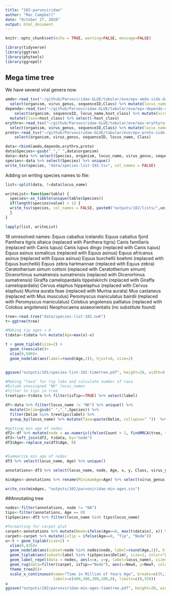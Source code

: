 ```yaml
---
title: "102-parvoviridae"
author: "Mac Campbell"
date: "October 27, 2020"
output: html_document
---
```


```r
knitr::opts_chunk$set(echo = TRUE, warning=FALSE, message=FALSE)
```

```r
library(tidyverse)
library(ggtree)
library(phytools)
library(ggrepel)
```

## Mega time tree
We have several viral genera now.    

```r
amdo<-read_tsv("~/github/Parvoviridae-GLUE/tabular/eve/epv-amdo-side-data.tsv") %>% 
  select(organism, virus_genus, sequenceID,Class) %>% mutate(locus_name=paste0("amdo-",sequenceID))
dependo<-read_tsv("~/github/Parvoviridae-GLUE/tabular/eve/epv-dependo-side-data.tsv") %>%
    select(organism, sequenceID, locus_name,host_class) %>% mutate(virus_genus="Dependoparvovirus") %>%
  mutate(Class=host_class) %>% select(-host_class)
erythro<-read_tsv("~/github/Parvoviridae-GLUE/tabular/eve/epv-erythyro-side-data.tsv") %>% 
  select(organism, virus_genus, sequenceID,Class) %>% mutate(locus_name=paste0("amdo-",sequenceID))
proto<-read_tsv("~/github/Parvoviridae-GLUE/tabular/eve/epv-proto-side-data.tsv")  %>%
    select(organism, virus_genus, sequenceID, locus_name, Class) 

data<-rbind(amdo,dependo,erythro,proto)
data$Species<-gsub("_"," ",data$organism)
data<-data %>% select(Species, organism, locus_name, virus_genus, sequenceID, Class)
species<-data %>% select(Species) %>% unique()
write_tsv(species, "data/species-list-102.tsv", col_names = FALSE)

```

Adding on writing species names to file:
```r
list<-split(data, f=data$locus_name)
```

```r
writeList<-function(table) {
  species<-as_tibble(unique(table$Species))
  if(length(species$value) > 1) {
  write_tsv(species, col_names = FALSE, paste0("outputs/102/lists/",unique(table$locus_name),".tsv"))
  }
}
```

```r
lapply(list, writeList)
```


18 unresolved names: 
Equus caballus icelandic
Equus caballus fjord
Panthera tigris altaica (replaced with Panthera tigris)
Canis familiaris (replaced with Canis lupus)
Canis lupus dingo (replaced with Canis lupus)
Equus asinus somalicus (replaced with Equus asinus)
Equus africanus asinus (replaced with Equus asinus)
Equus burchellii boehmi (replaced with Equus burchellii)
Equus zebra hartmannae (replaced with Equus zebra)
Ceratotherium simum cottoni (replaced with Ceratotherium simum)
Dicerorhinus sumatrensis sumatrensis (replaced with Dicerorhinus sumatrensis)
Giraffa camelopardalis tippelskirchi (replaced with Giraffa camelopardalis)
Cervus elaphus hippelaphus (replaced with Cervus elaphus)
Murina aurata feae (replaced with Murina aurata)
Mus castaneus (replaced with Mus musculus)
Peromyscus maniculatus bairdii (replaced with Peromyscus maniculatus)
Colobus angolensis palliatus (replaced with Colobus angolensis)
Neophocaena asiaeorientalis (no substitute found)

```r
tree<-read.tree("data/species-list-102.nwk")
t<-ggtree(tree)

#Making tip ages = 0 
t$data<-t$data %>% mutate(Age=max(x)-x)

t + geom_tiplab(size=2) +
  geom_treescale()+
  xlim(0,500)+
  geom_nodelab(aes(label=round(Age,2)), hjust=0, size=2)


ggsave("outputs/101/species-list-102-timetree.pdf", height=20, width=8.5)

```


```r
#Making "Taxa" for tip labs and calculate number of taxa
#Exlude unassigned "NK" locus_names
#filter to tips in tree
treetips<-t$data %>% filter(isTip==TRUE) %>% select(label)

df<-data %>% filter(locus_name != "NK") %>% unique() %>%
  mutate(Delim=gsub(" ","_",Species)) %>%
  filter(Delim %in% treetips$label) %>%
  group_by(locus_name) %>% mutate(Taxa=paste(Delim, collapse=" "))  %>% mutate(Count=n())

#getting min age of nodes
df2<-df %>% mutate(node = as.numeric(ifelse(Count > 1, findMRCA(tree, tips=strsplit(Taxa, " ")[[1]]), NA)))
df3<-left_join(df2, t$data, by="node")
df3$Age<-replace_na(df3$Age, 0)


#Summarize min age of nodes
df3 %>% select(locus_name, Age) %>% unique()

annotations<-df3 %>% select(locus_name, node, Age, x, y, Class, virus_genus) %>% unique()

minAges<-annotations %>% rename(MinimumAge=Age) %>% select(virus_genus, locus_name, MinimumAge, Class)

write_csv(minAges, "outputs/102/parvoviridae-min-ages.csv")
```

##Annotating tree
```r

nodes<-filter(annotations, node != "NA")
tips<-filter(annotations, Age == 0)
tipSpecies<-df3 %>% filter(locus_name %in% tips$locus_name)

#formatting for carpet plot
carpet<-annotations %>% mutate(NewX=ifelse(Age==0, max(t$data$x), x)) %>% mutate(NewY=ifelse(Age==0, 0, y))
carpet<-carpet %>% mutate(isTip = ifelse(Age==0, "Tip", "Node"))
u<-t + geom_tiplab(size=2) +
  xlim(0,435)+
  geom_nodelab(aes(subset=node %in% nodes$node, label=round(Age,2)), hjust=0, size=2)+
  geom_tiplab(aes(subset=label %in% tipSpecies$Delim), size=2, color="grey")+
  geom_label_repel(data = nodes, aes(x=x, y=y, label=locus_name), size=2, alpha=0.75)+
  geom_rug(data=filter(carpet, isTip=="Node"), aes(x=NewX, y=NewY, color=virus_genus), sides="b", position="jitter")  +
  theme_tree2()+
  scale_x_continuous(name="Time in Million of Years Ago", breaks=c(35,135,235,335,435),
                     labels=c(400,300,200,100,0), limits=c(0,550))
u
ggsave("outputs/102/parvoviridae-min-ages-timetree.pdf", height=20, width=8.5)

```